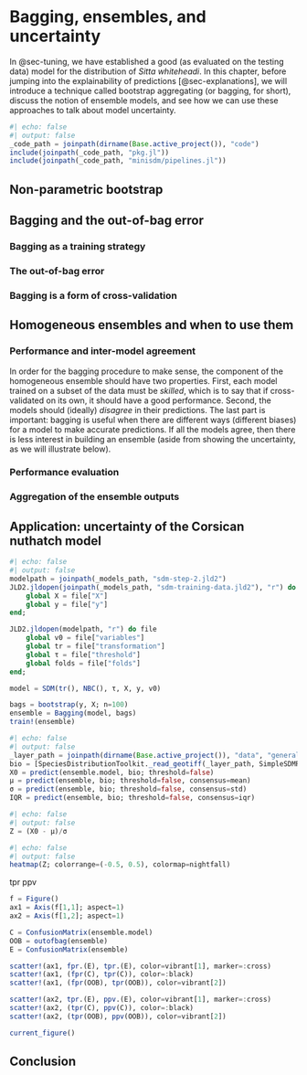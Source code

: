 # Bagging, ensembles, and uncertainty {#sec-bagging}

In @sec-tuning, we have established a good (as evaluated on the testing data) model for the distribution of *Sitta whiteheadi*. In this chapter, before jumping into the explainability of predictions [@sec-explanations], we will introduce a technique called bootstrap aggregating (or bagging, for short), discuss the notion of ensemble models, and see how we can use these approaches to talk about model uncertainty.

```julia
#| echo: false
#| output: false
_code_path = joinpath(dirname(Base.active_project()), "code")
include(joinpath(_code_path, "pkg.jl"))
include(joinpath(_code_path, "minisdm/pipelines.jl"))
```

## Non-parametric bootstrap

## Bagging and the out-of-bag error

### Bagging as a training strategy

### The out-of-bag error

### Bagging is a form of cross-validation

## Homogeneous ensembles and when to use them

### Performance and inter-model agreement

In order for the bagging procedure to make sense, the component of the homogeneous ensemble should have two properties. First, each model trained on a subset of the data must be *skilled*, which is to say that if cross-validated on its own, it should have a good performance. Second, the models should (ideally) *disagree* in their predictions. The last part is important: bagging is useful when there are different ways (different biases) for a model to make accurate predictions. If all the models agree, then there is less interest in building an ensemble (aside from showing the uncertainty, as we will illustrate below).

### Performance evaluation

### Aggregation of the ensemble outputs

## Application: uncertainty of the Corsican nuthatch model

```julia
#| echo: false
#| output: false
modelpath = joinpath(_models_path, "sdm-step-2.jld2")
JLD2.jldopen(joinpath(_models_path, "sdm-training-data.jld2"), "r") do file
    global X = file["X"]
    global y = file["y"]
end;

JLD2.jldopen(modelpath, "r") do file
    global v0 = file["variables"]
    global tr = file["transformation"]
    global τ = file["threshold"]
    global folds = file["folds"]
end;

model = SDM(tr(), NBC(), τ, X, y, v0)

bags = bootstrap(y, X; n=100)
ensemble = Bagging(model, bags)
train!(ensemble)
```

```julia
#| echo: false
#| output: false
_layer_path = joinpath(dirname(Base.active_project()), "data", "general", "layers.tiff")
bio = [SpeciesDistributionToolkit._read_geotiff(_layer_path, SimpleSDMResponse; bandnumber=i) for i in 1:19]
X0 = predict(ensemble.model, bio; threshold=false)
μ = predict(ensemble, bio; threshold=false, consensus=mean)
σ = predict(ensemble, bio; threshold=false, consensus=std)
IQR = predict(ensemble, bio; threshold=false, consensus=iqr)
```

```julia
#| echo: false
#| output: false
Z = (X0 - μ)/σ
```

```julia
#| echo: false
#| output: false
heatmap(Z; colorrange=(-0.5, 0.5), colormap=nightfall)
```

tpr ppv

```julia
f = Figure()
ax1 = Axis(f[1,1]; aspect=1)
ax2 = Axis(f[1,2]; aspect=1)

C = ConfusionMatrix(ensemble.model)
OOB = outofbag(ensemble)
E = ConfusionMatrix(ensemble)

scatter!(ax1, fpr.(E), tpr.(E), color=vibrant[1], marker=:cross)
scatter!(ax1, (fpr(C), tpr(C)), color=:black)
scatter!(ax1, (fpr(OOB), tpr(OOB)), color=vibrant[2])

scatter!(ax2, tpr.(E), ppv.(E), color=vibrant[1], marker=:cross)
scatter!(ax2, (tpr(C), ppv(C)), color=:black)
scatter!(ax2, (tpr(OOB), ppv(OOB)), color=vibrant[2])

current_figure()
```

## Conclusion